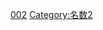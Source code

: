 {{整数
| nav_pre = Category:佛教名數
| list name = [[:分類:名数|:分類:名数]]
| list = {{Numbers digits|2|namespace=:Category:佛教名數}}{{Numbers digits|2|digit=10|namespace=:Category:佛教名數}}
| num=2
}}
[[Category:佛教並稱名詞|002]]
[[Category:名数2|Category:名数2]]